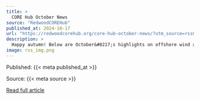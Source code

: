 ```yaml
---
title: >
  CORE Hub October News
source: "RedwoodCOREHub"
published_at: 2024-10-17
url: "https://redwoodcorehub.org/core-hub-october-news/?utm_source=rss&utm_medium=rss&utm_campaign=core-hub-october-news"
description: >
  Happy autumn! Below are October&#8217;s highlights on offshore wind and related interests. In Memoriam: At the end of August, we lost Fernando Campos. Fernando was a beautiful human, loving father, kind friend, passionate about labor in this country, and a damn good organizer. Fernando was a longtime leader in LiUNA Local 324. He was an [&#8230;]
image: rss_img.png
---
```



  Published: {{< meta published_at >}}
  

  Source: {{< meta source >}}
  

  [Read full article]({{< meta url >}}){target='blank'}
  

